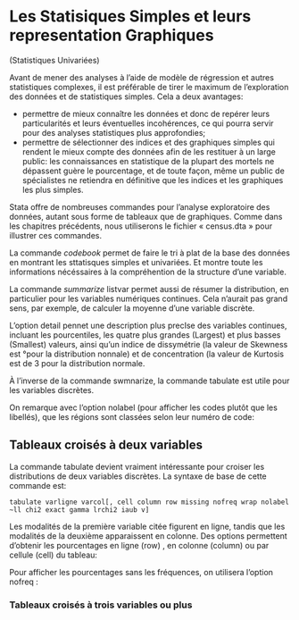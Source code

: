 # Les Statisiques Simples et leurs representation Graphiques
(Statistiques Univariées)

Avant de mener des analyses à l'aide de modèle de régression et
autres statistiques complexes, il est préférable de tirer le
maximum de l'exploration des données et de statistiques
simples. Cela a deux avantages:

- permettre de mieux connaître les données et donc de repérer
leurs particularités et leurs éventuelles incohérences, ce qui
pourra servir pour des analyses statistiques plus
approfondies;
- permettre de sélectionner des indices et des graphiques
simples qui rendent le mieux compte des données afin de les
restituer à un large public: les connaissances en statistique de
la plupart des mortels ne dépassent guère le pourcentage, et
de toute façon, même un public de spécialistes ne retiendra en
définitive que les indices et les graphiques les plus simples.

Stata offre de nombreuses commandes pour l'analyse
exploratoire des données, autant sous forme de tableaux que de
graphiques. Comme dans les chapitres précédents, nous
utiliserons le fichier « census.dta » pour illustrer ces
commandes.


La commande *codebook* permet de faire le tri à plat de la base des données en montrant les sttatisques simples et univariées.  Et montre toute les informations nécéssaires à la compréhention de la structure d'une variable.

La commande *summarize* listvar permet aussi de résumer
la distribution, en particulier pour les variables numériques
continues. Cela n'aurait pas grand sens, par exemple, de calculer
la moyenne d'une variable discrète.

L'option detail pennet une description plus precIse des
variables continues, incluant les pourcentiles, les quatre plus
grandes (Largest) et plus basses (Smallest) valeurs, ainsi
qu'un indice de dissymétrie (la valeur de Skewness est °pour
la distribution nonnale) et de concentration (la valeur de
Kurtosis est de 3 pour la distribution normale.

À l'inverse de la commande swmnarize, la commande tabulate est utile pour les variables discrètes.

On remarque avec l'option nolabel (pour afficher les codes plutôt que les libellés), que les régions sont classées selon leur numéro de code:




## Tableaux croisés à deux variables

La commande tabulate devient vraiment intéressante pour croiser les distributions de deux variables discrètes. La syntaxe de base de cette commande est:  

`tabulate varligne varcol[, cell column row missing nofreq wrap nolabel
~ll chi2 exact gamma lrchi2 iaub v]`

Les modalités de la première variable citée figurent en ligne, tandis que les modalités de la deuxième apparaissent en colonne. Des options permettent d'obtenir les pourcentages en ligne (row) , en colonne (column) ou par cellule (cell) du tableau:

Pour afficher les pourcentages sans les fréquences, on utilisera l'option nofreq :


### Tableaux croisés à trois variables ou plus

